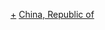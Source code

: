 {{Commonscat|Diplomats of the Republic of China}}

[[Category:中華民國外交部相關人物|+]]
[[Category:各国外交官|China, Republic of]]